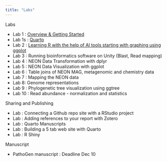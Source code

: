 ```yaml
---
title: "Labs"
---
```


Labs

* Lab 1 : [Overview & Getting Started](labs/lab1_overview.html)
* Lab 1s : [Quarto](labs/lab1s_quarto.html)
* Lab 2 : [Learning R with the help of AI tools starting with graphing using ggplot](labs/lab2_AI_ggplot.html)
* Lab 3 : Running bioinformatics software on Unity (Blast, Read mapping)  
* Lab 4 : NEON Data Transformation with dplyr
* Lab 5 : NEON Data Visualization with ggplot
* Lab 6 : Table joins of NEON MAG, metagenomic and chemistry data
* Lab 7 : Mapping the NEON data
* Lab 8: Genome representations
* Lab 9 : Phylogenetic tree visualization using ggtree
* Lab 10 : Read abundance - normalization and statistics

Sharing and Publishing

* Lab : Connecting a Github repo site with a RStudio project
* Lab : Adding references to your report with Zotero
* Lab : Quarto Manuscripts
* Lab : Building a 5 tab web site with Quarto
* Lab : R Shiny

Manuscript

* PathoGen manuscript : Deadline Dec 10
